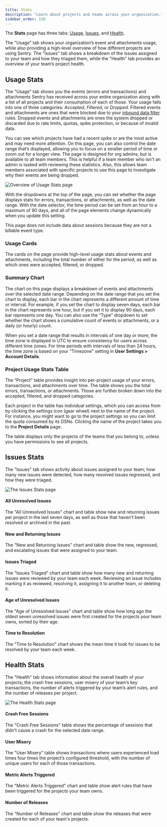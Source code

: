 ```yaml
---
title: Stats
description: "Learn about projects and teams across your organization."
sidebar_order: 130
---
```


The **Stats** page has three tabs: [Usage](#usage-stats), [Issues](#issue-stats), and [Health](#health-stats).

The "Usage" tab shows your organization’s event and attachments usage, while also providing a high-level overview of how different projects are using Sentry. The "Issues" tab shows a breakdown of the issues assigned to your team and how they triaged them, while the "Health" tab provides an overview of your team’s project health.

## Usage Stats

The "Usage" tab shows you the events (errors and transactions) and attachments Sentry has received across your entire organization along with a list of all projects and their consumption of each of those. Your usage falls into one of three categories: _Accepted_, _Filtered_, or _Dropped_. Filtered events and attachments are ones that were blocked due to your [inbound data filter](/product/data-management-settings/filtering/) rules. Dropped events and attachments are ones the system dropped or discarded due to rate limits, quotas, spike protection, or because of invalid data.

You can see which projects have had a recent spike or are the most active and may need more attention. On this page, you can also control the date range that’s displayed, allowing you to focus on a smaller period of time or zoom out for a longer view. The page is designed for org admins, but is available to all team members. This is helpful if a team member who isn't an admin is tasked with reviewing these statistics. Also, this allows team members associated with specific projects to use this page to investigate why their events are being dropped.

![Overview of Usage Stats page](/product/stats/usage-stats.png)

With the dropdowns at the top of the page, you can set whether the page displays stats for errors, transactions, or attachments, as well as the date range. With the date selector, the time period can be set from an hour to a maximum of 90 days, and all of the page elements change dynamically when you update this setting.

<Note>
  This page does not include data about sessions because they are not a billable
  event type.
</Note>

### Usage Cards

The cards on the page provide high-level usage stats about events and attachments, including the total number of either for the period, as well as which ones were accepted, filtered, or dropped.

### Summary Chart

The chart on this page displays a breakdown of events and attachments over the selected date range. Depending on the date range that you set the chart to display, each bar in the chart represents a different amount of time or interval. For example, if you set the chart to display seven days, each bar in the chart represents one hour, but if you set it to display 90 days, each bar represents one day. You can also use the “Type” dropdown to set whether the chart shows a cumulative count of events or attachments, or a daily (or hourly) count.

When you set a date range that results in intervals of one day or more, the time zone is displayed in UTC to ensure consistency for users across different time zones. For time periods with intervals of less than 24 hours, the time zone is based on your "Timezone" setting in **User Settings > Account Details**.

### Project Usage Stats Table

The “Project” table provides insight into per-project usage of your errors, transactions, and attachments over time. The table shows you the total errors, transactions, or attachments. Those are further broken down into the accepted, filtered, and dropped categories.

Each project in the table has individual settings, which you can access from by clicking the settings icon (gear wheel) next to the name of the project. For instance, you might want to go to the project settings so you can limit the quota consumed by its DSNs. Clicking the name of the project takes you to the **Project Details** page.

The table displays only the projects of the teams that you belong to, unless you have permissions to see all projects.

## Issues Stats

<Include name="feature-available-for-plan-business.mdx" />

The "Issues" tab shows activity about issues assigned to your team; how many new issues were detected, how many resolved issues regressed, and how they were triaged.

![The Issues Stats page](/product/stats/issues-stats.png)

#### All Unresolved Issues

The "All Unresolved Issues" chart and table show new and returning issues per project in the last seven days, as well as those that haven’t been resolved or archived in the past.

#### New and Returning Issues

The "New and Returning Issues" chart and table show the new, regressed, and escalating issues that were assigned to your team.

#### Issues Triaged

The "Issues Triaged" chart and table show how many new and returning issues were reviewed by your team each week. Reviewing an issue includes marking it as reviewed, resolving it, assigning it to another team, or deleting it.

#### Age of Unresolved Issues

The "Age of Unresolved Issues" chart and table show how long ago the oldest seven unresolved issues were first created for the projects your team owns, sorted by their age.

#### Time to Resolution

The "Time to Resolution" chart shows the mean time it took for issues to be resolved by your team each week.

## Health Stats

<Include name="feature-available-for-plan-business.mdx" />

The "Health" tab shows information about the overall health of your projects; the crash free sessions, user misery of your team’s key transactions, the number of alerts triggered by your team’s alert rules, and the number of releases per project.

![The Health Stats page](/product/stats/health-stats.png)

#### Crash Free Sessions

The "Crash Free Sessions" table shows the percentage of sessions that didn’t cause a crash for the selected date range.

#### User Misery

The "User Misery" table shows transactions where users experienced load times four times the project’s configured threshold, with the number of unique users for each of those transactions.

#### Metric Alerts Triggered

The "Metric Alerts Triggered" chart and table show alert rules that have been triggered for the projects your team owns.

#### Number of Releases

The "Number of Releases" chart and table show the releases that were created for each of your team's projects.

